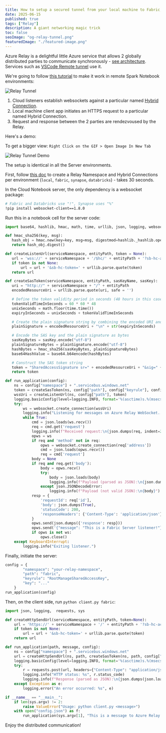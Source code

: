 ```yaml
---
title: How to setup a secured tunnel from your local machine to Fabric, Databricks, Synapse or anywhere else
date: 2025-06-15
published: true
tags: ["Relay"]
description: A giant networking magic trick
toc: false
seoImage: "og-relay-tunnel.png"
featuredImage: "./featured-image.png"
---
```



Azure Relay is a delightful little Azure service that allows 2 globally distributed parties to communicate synchronously - [see architecture](https://learn.microsoft.com/en-us/azure/azure-relay/relay-what-is-it#architecture-processing-of-incoming-relay-requests). Services such as [VSCode Remote tunnel](https://code.visualstudio.com/docs/remote/tunnels) use it.

We're going to follow [this tutorial](https://learn.microsoft.com/en-us/azure/azure-relay/relay-hybrid-connections-python-get-started) to make it work in remote Spark Notebook environments:

![Relay Tunnel](images/relay-tunnel.png)

1. Cloud listeners establish websockets against a particular named [Hybrid Connection](https://learn.microsoft.com/en-us/azure/azure-relay/relay-what-is-it#hybrid-connections).
2. Local machine client app initiates an HTTPS request to a particular named Hybrid Connection.
3. Request and response between the 2 parties are rendezvoused by the Relay.

Here's a demo:

<Callout>

To get a bigger view: `Right Click on the GIF > Open Image In New Tab `

</Callout>

![Relay Tunnel Demo](/gifs/relay-tunnel.gif)

The setup is identical in all the Server environments.

First, follow [this doc](https://learn.microsoft.com/en-us/azure/azure-relay/relay-hybrid-connections-python-get-started#create-a-namespace-using-the-azure-portal) to create a Relay Namespace and Hybrid Connections per environment (`local`, `fabric`, `synapse`, `databricks`) - takes 30 seconds.

In the Cloud Notebook server, the only dependency is a websocket package:

```bash
# Fabric and Databricks use "!", Synapse uses "%"
!pip install websocket-client==1.8.0
```

Run this in a notebook cell for the server code:

```python
import base64, hashlib, hmac, math, time, urllib, json, logging, websocket

def hmac_sha256(key, msg):
   hash_obj = hmac.new(key=key, msg=msg, digestmod=hashlib._hashlib.openssl_sha256)
   return hash_obj.digest()

def createListenUrl(serviceNamespace, entityPath, token = None):
   url = 'wss://' + serviceNamespace + '/$hc/' + entityPath + '?sb-hc-action=listen&sb-hc-id=123456'
   if token is not None:
       url = url + '&sb-hc-token=' + urllib.parse.quote(token)
   return url

def createSasToken(serviceNamespace, entityPath, sasKeyName, sasKey):
   uri = "http://" + serviceNamespace + "/" + entityPath
   encodedResourceUri = urllib.parse.quote(uri, safe = '')

   # Define the token validity period in seconds (48 hours in this case)   
   tokenValidTimeInSeconds = 60 * 60 * 48 
   unixSeconds = math.floor(time.time())
   expiryInSeconds = unixSeconds + tokenValidTimeInSeconds

   # Create the plain signature string by combining the encoded URI and the expiry time
   plainSignature = encodedResourceUri + "\n" + str(expiryInSeconds)

   # Encode the SAS key and the plain signature as bytes
   sasKeyBytes = sasKey.encode("utf-8")
   plainSignatureBytes = plainSignature.encode("utf-8")
   hashBytes = hmac_sha256(sasKeyBytes, plainSignatureBytes)
   base64HashValue = base64.b64encode(hashBytes)

   # Construct the SAS token string
   token = "SharedAccessSignature sr=" + encodedResourceUri + "&sig=" +  urllib.parse.quote(base64HashValue) + "&se=" + str(expiryInSeconds) + "&skn=" + sasKeyName
   return token

def run_application(config):
    ns = config["namespace"] + ".servicebus.windows.net"
    token = createSasToken(ns, config["path"], config["keyrule"], config["key"])
    wssUri = createListenUrl(ns, config["path"], token)
    logging.basicConfig(level=logging.INFO, format='%(asctime)s.%(msecs)03d - %(levelname)s - %(message)s', datefmt='%H:%M:%S')
    try:
        ws = websocket.create_connection(wssUri)
        logging.info("Listening for messages on Azure Relay WebSocket...")
        while True:
            cmd = json.loads(ws.recv())
            req = cmd.get('request')
            logging.info(f"Received request:\n{json.dumps(req, indent=2)}")
            opws = ws
            if req and 'method' not in req:
                opws = websocket.create_connection(req['address'])
                cmd = json.loads(opws.recv())
                req = cmd['request']
            body = None
            if req and req.get('body'):
                body = opws.recv()
                try:
                    body = json.loads(body)
                    logging.info(f"Payload (parsed as JSON):\n{json.dumps(body, indent=2)}")
                except json.JSONDecodeError:
                    logging.info(f"Payload (not valid JSON):\n{body}")
            resp = {
                'requestId': req['id'],
                'body': json.dumps(True),
                'statusCode': 200,
                'responseHeaders': {'Content-Type': 'application/json'}
            }
            opws.send(json.dumps({'response': resp}))
            opws.send('{"message": "This is a Fabric Server listener!"}')
            if opws is not ws:
                opws.close()
    except KeyboardInterrupt:
        logging.info("Exiting listener.")
```

Finally, initiate the server:

```python
config = {
        "namespace": "your-relay-namespace",
        "path": "fabric",
        "keyrule": "RootManageSharedAccessKey",
        "key": "..."
    }
run_application(config)
```

Then, on the client side, run `python client.py fabric`:

```python
import json, logging,  requests, sys

def createHttpSendUrl(serviceNamespace, entityPath, token=None):
    url = 'https://' + serviceNamespace + '/' + entityPath + '?sb-hc-action=connect&sb-hc-id=123456'
    if token is not None:
        url = url + '&sb-hc-token=' + urllib.parse.quote(token)
    return url

def run_application(path, message, config):
    ns = config["namespace"] + ".servicebus.windows.net"
    url = createHttpSendUrl(ns, path, createSasToken(ns, path, config["keyrule"], config["key"]))
    logging.basicConfig(level=logging.INFO, format='%(asctime)s.%(msecs)03d - %(levelname)s - %(message)s', datefmt='%H:%M:%S')
    try:
        r = requests.post(url, headers={"Content-Type": "application/json"}, data=json.dumps({"message": message}), timeout=5)
        logging.info("HTTP status: %s", r.status_code)
        logging.info(f"Response (parsed as JSON):\n{json.dumps(json.loads(r.text), indent=2)}")
    except Exception as e:
        logging.error("An error occurred: %s", e)

if __name__ == "__main__":
    if len(sys.argv) != 2:
        raise ValueError("Usage: python client.py <message>")
    with open("config.json") as f:
        run_application(sys.argv[1], "This is a message to Azure Relay Hybrid Connections!", json.load(f))
```

Enjoy the distributed communication!

